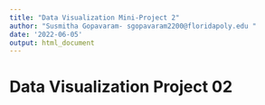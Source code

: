 ```yaml
---
title: "Data Visualization Mini-Project 2"
author: "Susmitha Gopavaram- sgopavaram2200@floridapoly.edu "
date: '2022-06-05'
output: html_document
---
```


# Data Visualization Project 02

